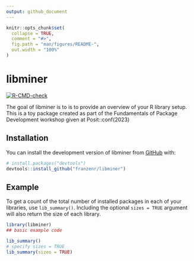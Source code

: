 ```yaml
---
output: github_document
---
```


<!-- README.md is generated from README.Rmd. Please edit that file -->

```r
knitr::opts_chunk$set(
  collapse = TRUE,
  comment = "#>",
  fig.path = "man/figures/README-",
  out.width = "100%"
)
```

# libminer

<!-- badges: start -->
[![R-CMD-check](https://github.com/franzenr/libminer/actions/workflows/R-CMD-check.yaml/badge.svg)](https://github.com/franzenr/libminer/actions/workflows/R-CMD-check.yaml)
<!-- badges: end -->

The goal of libminer is to is to provide an overview of your R library setup. This is a toy package created as part of the Fundamentals of Package Development workshop given at Posit::conf(2023) 

## Installation

You can install the development version of libminer from [GitHub](https://github.com/) with:

``` r
# install.packages("devtools")
devtools::install_github("franzenr/libminer")
```

## Example

To get a count of the total number of installed packages in each of your libraries, use `lib_summary()`. Including the optional `sizes = TRUE` argument will also return the size of each library. 

```r
library(libminer)
## basic example code

lib_summary()
# specify sizes = TRUE
lib_summary(sizes = TRUE)
```
